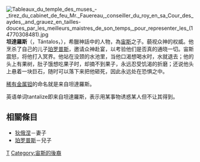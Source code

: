 [[File:Tableaux_du_temple_des_muses_-_tirez_du_cabinet_de_feu_Mr._Fauereau,_conseiller_du_roy_en_sa_Cour_des_aydes,_and_grauez_en_tailles-douces_par_les_meilleurs_maistres_de_son_temps,_pour_representer_les_(14770308481).jpg|thumb]]
'''坦達羅斯'''（{{lang-grc|Τάνταλος}}，Tántalos，{{lang-en|Tantalus}}），希臘神話中的人物，為[[宙斯|宙斯]]之子。藐视众神的权威。他烹杀了自己的儿子[[珀罗普斯|珀罗普斯]]，邀请众神赴宴，以考验他们是否真的通晓一切。宙斯震怒，将他打入冥界。他站在没颈的水池里，当他口渴想喝水时，水就退去；他的头上有果树，肚子饿想吃果子时，却摘不到果子，永远忍受饥渴的折磨；还说他头上悬着一块巨石，随时可以落下来把他砸死，因此永远处在恐惧之中。

[[稀有金属|稀有金属]][[钽|钽]]的命名就是来自坦達羅斯。

英语单词tantalize即来自坦達羅斯，表示用某事物诱惑某人但不让其得到。

== 相關條目 ==
*[[狄俄涅|狄俄涅]]－妻子
*[[珀罗普斯|珀罗普斯]]－兒子

{{Authority control}}
[[Category:希腊神话人物|T]]
[[Category:宙斯的後裔|Category:宙斯的後裔]]